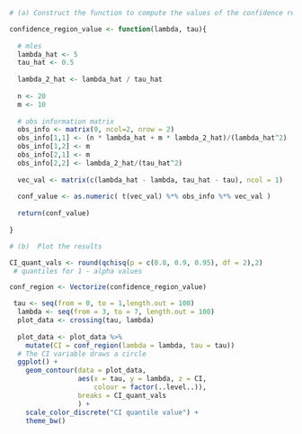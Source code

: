 
```r

# (a) Construct the function to compute the values of the confidence region

```

```r

confidence_region_value <- function(lambda, tau){
 
  # mles
  lambda_hat <- 5
  tau_hat <- 0.5
  
  lambda_2_hat <- lambda_hat / tau_hat
  
  n <- 20
  m <- 10
  
  # obs information matrix
  obs_info <- matrix(0, ncol=2, nrow = 2)
  obs_info[1,1] <- (n * lambda_hat + m * lambda_2_hat)/(lambda_hat^2)
  obs_info[1,2] <- m
  obs_info[2,1] <- m
  obs_info[2,2] <- lambda_2_hat/(tau_hat^2)
  
  vec_val <- matrix(c(lambda_hat - lambda, tau_hat - tau), ncol = 1)
  
  conf_value <- as.numeric( t(vec_val) %*% obs_info %*% vec_val )
  
  return(conf_value)
  
}

```

```r

# (b)  Plot the results


```

```r

CI_quant_vals <- round(qchisq(p = c(0.8, 0.9, 0.95), df = 2),2)
 # quantiles for 1 - alpha values 

conf_region <- Vectorize(confidence_region_value)

 tau <- seq(from = 0, to = 1,length.out = 100) 
  lambda <- seq(from = 3, to = 7, length.out = 100)
  plot_data <- crossing(tau, lambda)
  
  plot_data <- plot_data %>%
    mutate(CI = conf_region(lambda = lambda, tau = tau))
  # The CI variable draws a circle 
  ggplot() + 
    geom_contour(data = plot_data, 
                 aes(x = tau, y = lambda, z = CI, 
                     colour = factor(..level..)), 
                 breaks = CI_quant_vals
                 ) +
    scale_color_discrete("CI quantile value") +
    theme_bw()

```
